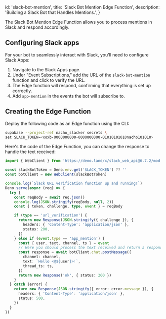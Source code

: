 
  id: 'slack-bot-mention',
  title: 'Slack Bot Mention Edge Function',
  description: 'Building a Slack Bot that Handles Mentions.',
}

The Slack Bot Mention Edge Function allows you to process mentions in Slack and respond accordingly.

## Configuring Slack apps

For your bot to seamlessly interact with Slack, you'll need to configure Slack Apps:

1. Navigate to the Slack Apps page.
1. Under "Event Subscriptions," add the URL of the `slack-bot-mention` function and click to verify the URL.
1. The Edge function will respond, confirming that everything is set up correctly.
1. Add `app-mention` in the events the bot will subscribe to.

## Creating the Edge Function

Deploy the following code as an Edge function using the CLI:

```bash
supabase --project-ref nacho_slacker secrets \
set SLACK_TOKEN=<xoxb-0000000000-0000000000-01010101010nacho101010>
```

Here's the code of the Edge Function, you can change the response to handle the text received:

```ts index.ts
import { WebClient } from 'https://deno.land/x/slack_web_api@6.7.2/mod.js'

const slackBotToken = Deno.env.get('SLACK_TOKEN') ?? ''
const botClient = new WebClient(slackBotToken)

console.log(`Slack URL verification function up and running!`)
Deno.serve(async (req) => {
  try {
    const reqBody = await req.json()
    console.log(JSON.stringify(reqBody, null, 2))
    const { token, challenge, type, event } = reqBody

    if (type == 'url_verification') {
      return new Response(JSON.stringify({ challenge }), {
        headers: { 'Content-Type': 'application/json' },
        status: 200,
      })
    } else if (event.type == 'app_mention') {
      const { user, text, channel, ts } = event
      // Here you should process the text received and return a response:
      const response = await botClient.chat.postMessage({
        channel: channel,
        text: `Hello <@${user}>!`,
        thread_ts: ts,
      })
      return new Response('ok', { status: 200 })
    }
  } catch (error) {
    return new Response(JSON.stringify({ error: error.message }), {
      headers: { 'Content-Type': 'application/json' },
      status: 500,
    })
  }
})
```


